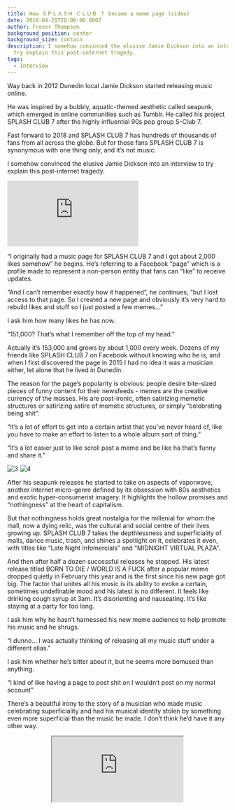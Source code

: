 ```yaml
---
title: How ＳＰＬＡＳＨ ＣＬＵＢ ７ became a meme page (video)
date: 2018-04-20T20:00:00.000Z
author: Fraser Thompson
background_position: center
background_size: contain
description: I somehow convinced the elusive Jamie Dickson into an interview to
  try explain this post-internet tragedy.
tags:
  - Interview
---
```



Way back in 2012 Dunedin local Jamie Dickson started releasing music online.

He was inspired by a bubbly, aquatic-themed aesthetic called seapunk, which emerged in online communities such as Tumblr. He called his project SPLASH CLUB 7 after the highly influential 90s pop group S-Club 7.

Fast forward to 2018 and SPLASH CLUB 7 has hundreds of thousands of fans from all across the globe. But for those fans SPLASH CLUB 7 is synonymous with one thing only, and it’s not music.

I somehow convinced the elusive Jamie Dickson into an interview to try explain this post-internet tragedy.

<div className="youtubeEmbed">
  <iframe src="https://www.youtube.com/embed/3gGA3GC31lE/?autoplay=0&amp;autohide=1&amp;vq=hd720&amp;start=" frameBorder="0" allowFullscreen="yes"></iframe>
</div>

“I originally had a music page for SPLASH CLUB 7 and I got about 2,000 likes somehow” he begins. He’s referring to a Facebook “page” which is a profile made to represent a non-person entity that fans can “like” to receive updates.

“And I can’t remember exactly how it happened”, he continues, “but I lost access to that page. So I created a new page and obviously it’s very hard to rebuild likes and stuff so I just posted a few memes...”

I ask him how many likes he has now.

“151,000? That’s what I remember off the top of my head.”

Actually it’s 153,000 and grows by about 1,000 every week. Dozens of my friends like SPLASH CLUB 7 on Facebook without knowing who he is, and when I first discovered the page in 2015 I had no idea it was a musician either, let alone that he lived in Dunedin.

The reason for the page’s popularity is obvious: people desire bite-sized pieces of funny content for their newsfeeds - memes are the creative currency of the masses. His are post-ironic, often satirizing memetic structures or satirizing satire of memetic structures, or simply “celebrating being shit”.

“It’s a lot of effort to get into a certain artist that you’ve never heard of, like you have to make an effort to listen to a whole album sort of thing.”

“It’s a lot easier just to like scroll past a meme and be like ha that’s funny and share it.”

<Image images={frontmatter.responsiveImages} src="3" alt="3"/>
<Image images={frontmatter.responsiveImages} src="4" alt="4"/>

After his seapunk releases he started to take on aspects of vaporwave, another internet micro-genre defined by its obsession with 80s aesthetics and exotic hyper-consumerist imagery. It highlights the hollow promises and “nothingness” at the heart of capitalism.

But that nothingness holds great nostalgia for the millenial for whom the mall, now a dying relic, was the cultural and social centre of their lives growing up. SPLASH CLUB 7 takes the depthlessness and superficiality of malls, dance music, trash, and shines a spotlight on it, celebrates it even, with titles like “Late Night Infomercials” and “MIDNIGHT VIRTUAL PLAZA”.

And then after half a dozen successful releases he stopped. His latest release titled BORN TO DIE / WORLD IS A FUCK after a popular meme dropped quietly in February this year and is the first since his new page got big. The factor that unites all his music is its ability to evoke a certain, sometimes undefinable mood and his latest is no different. It feels like drinking cough syrup at 3am. It’s disorienting and nauseating. It’s like staying at a party for too long.

I ask him why he hasn’t harnessed his new meme audience to help promote his music and he shrugs.

“I dunno… I was actually thinking of releasing all my music stuff under a different alias.”

I ask him whether he’s bitter about it, but he seems more bemused than anything.

“I kind of like having a page to post shit on I wouldn’t post on my normal account”

There’s a beautiful irony to the story of a musician who made music celebrating superficiality and had his musical identity stolen by something even more superficial than the music he made. I don’t think he’d have it any other way.

<center><iframe style={{border: 0, width: "100%", height: "120px"}} src="https://bandcamp.com/EmbeddedPlayer/album=2563621841/size=large/bgcol=ffffff/linkcol=0687f5/tracklist=false/artwork=small/transparent=true/" seamless><a href="http://splash-club-7.bandcamp.com/album/born-to-die-world-is-a-fuck">BORN TO DIE / WORLD IS A FUCK by Splash Club 7</a></iframe></center>
